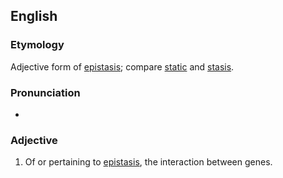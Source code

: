 ==English==

===Etymology===

Adjective form of [[epistasis]]; compare [[static]] and [[stasis]].

===Pronunciation===

*{{rhymes|ætɪk}}

===Adjective===
{{en-adj|-}}

# {{genetics}} Of or pertaining to [[epistasis]], the interaction between genes.